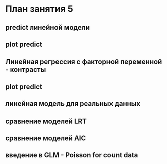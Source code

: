 # План занятия 5

## predict линейной модели

## plot predict

## Линейная регрессия с факторной переменной - контрасты

## plot predict

## линейная модель для реальных данных

## сравнение моделей LRT

## сравнение моделей AIC

## введение в GLM - Poisson for count data



